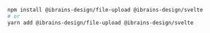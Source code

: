 ```bash
npm install @ibrains-design/file-upload @ibrains-design/svelte
# or
yarn add @ibrains-design/file-upload @ibrains-design/svelte
```
